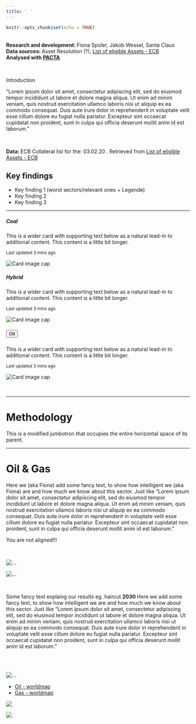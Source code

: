 ```yaml
---
title: ' '
---
```


```r
knitr::opts_chunk$set(echo = TRUE)
```
<!-- using: bslib, htmltools
rmarkdown-dev-version: https://github.com/rstudio/rmarkdown/pull/1706
themes bootswatch
-->


<!-- Metadata-container -->

<!-- Quick Info -->
<p>

<br/>
<strong> Research and development: </strong> Fiona Spuler, Jakob Wessel, Santa Claus <br/>
<strong> Data sources: </strong> Asset Resolution (?), [List of eligible Assets - ECB](https://www.ecb.europa.eu/paym/coll/assets/html/list-MID.en.html) <br/>
<strong> Analysed with [PACTA](https://www.transitionmonitor.com/) </strong>

</p>


<br/>

<!-- Text-description -->
<div class="container">

<p class="h5">Introduction</p>
<p> 
"Lorem ipsum dolor sit amet, consectetur adipiscing elit, sed do eiusmod tempor incididunt ut labore et dolore magna aliqua. Ut enim ad minim veniam, quis nostrud exercitation ullamco laboris nisi ut aliquip ex ea commodo consequat. Duis aute irure dolor in reprehenderit in voluptate velit esse cillum dolore eu fugiat nulla pariatur. Excepteur sint occaecat cupidatat non proident, sunt in culpa qui officia deserunt mollit anim id est laborum."
</p>

</div>


<br/>

<!-- Time of data-retrieval -->
<div class="alert alert-secondary" role="alert">
<strong>Data: </strong> ECB Collateral list for the: <span class="text-danger"> 03.02.20 </span>. Retrieved from [List of eligible Assets - ECB](https://www.ecb.europa.eu/paym/coll/assets/html/list-MID.en.html)
</div>

<div class="container"> 
<h2> Key findings </h2>
<p>
<ul>
<li> Key finding 1 (worst sectors/relevant ones + Legende)</li>
<li> Key finding 2</li>
<li> Key finding 3</li>
</ul>
</p>
</div>

<!-- Vertical divider -->

<hr>

<!-- Main part -->

<!-- Overview -->
<div class="container">
<div class="card-group"> 


<div class="card">

<div class="card-body">
<h5 class="card-title">Coal</h5>
<p class="card-text">This is a wider card with supporting text below as a natural lead-in to additional content. This content is a little bit longer.</p>
<p class="card-text"><small class="text-muted">Last updated 3 mins ago</small></p>
</div>
<img class="card-img-bottom" src="plots/fiveyear_coalcap.png" alt="Card image cap">

</div>


<div class="card">

<div class="card-body">
<h5 class="card-title">Hybrid</h5>
<p class="card-text">This is a wider card with supporting text below as a natural lead-in to additional content. This content is a little bit longer.</p>
<p class="card-text"><small class="text-muted">Last updated 3 mins ago</small></p>
</div>
<img class="card-img-bottom" src="plots/fiveyear_hybrid.png" alt="Card image cap">

</div>


<div class="card">

<div class="card-body">
<h5 class="card-title"><button type="button" class="btn btn-danger" href="#oil_and_gas">Oil</button></h5>
<p class="card-text">This is a wider card with supporting text below as a natural lead-in to additional content. This content is a little bit longer.</p>
<p class="card-text"><small class="text-muted">Last updated 3 mins ago</small></p>
</div>
<img class="card-img-bottom" src="plots/fiveyear_oil.png" alt="Card image cap">

</div>


</div>
</div>

<!-- End Beginning-Section -->


<br/>
<hr>


<!-- Methodology -->
<div class="jumbotron jumbotron-fluid">
<div class="container">
<h1>Methodology</h1>
<p class="lead">This is a modified jumbotron that occupies the entire horizontal space of its parent.</p>
</div>
</div>



<hr>

<!-- Standard-components --> 



<!-- Oil and Gas --> 

<!-- Intro about the sector --> 
<div class="container">
<h1> <a id="oil_and_gas">Oil & Gas</a></h1>
<p> 
Here we (aka Fiona) add some fancy text, to show how intelligent we (aka Fiona) are and how much we know about this sector. Just like "Lorem ipsum dolor sit amet, consectetur adipiscing elit, sed do eiusmod tempor incididunt ut labore et dolore magna aliqua. Ut enim ad minim veniam, quis nostrud exercitation ullamco laboris nisi ut aliquip ex ea commodo consequat. Duis aute irure dolor in reprehenderit in voluptate velit esse cillum dolore eu fugiat nulla pariatur. Excepteur sint occaecat cupidatat non proident, sunt in culpa qui officia deserunt mollit anim id est laborum."
</p>
</div>

<!-- Alignment-message - same color as szenario? --> 
<div class="alert alert-danger" role="alert">
You are not aligned!!! 
</div>

<br/>

<!-- Five Year charts -->
<div class="container">
<div class="row">
<div class="col-sm">
<img src="plots/fiveyear_oil.png"  alt="...">
</div>
<div class="col-sm">
<img src="plots/fiveyear_gas.png"  alt="...">
</div>
</div>
</div>

<!-- Alternative:
<img src="plots/fiveyear_oil.png" width="40%" class="rounded float-left" alt="...">
<img src="plots/fiveyear_gas.png" width="40%" class="rounded float-right" alt="...">
-->

<br/>

<!-- Results, Interpretation + Haircut -->
<div class="container">
<p> Some fancy text explaing our results eg. haircut <strong> 2030 </strong> 
Here we add some fancy text, to show how intelligent we are and how much we know about this sector. Just like "Lorem ipsum dolor sit amet, consectetur adipiscing elit, sed do eiusmod tempor incididunt ut labore et dolore magna aliqua. Ut enim ad minim veniam, quis nostrud exercitation ullamco laboris nisi ut aliquip ex ea commodo consequat. Duis aute irure dolor in reprehenderit in voluptate velit esse cillum dolore eu fugiat nulla pariatur. Excepteur sint occaecat cupidatat non proident, sunt in culpa qui officia deserunt mollit anim id est laborum."
</p>
</div>
<br/>
<br/>
 
<!-- Companies and Oil+Gas-Worldmap -->
<div class="container">
<div class="row">

<!-- Column with Companies -->
<div class="col">
<img src="plots/tree_new.png"  alt="...">
</div>

<!-- Column with Maps -->
<div class="col">
<!-- Tabs for Maps -->
<ul class="nav nav-tabs" id="myTab" role="tablist">

<!-- Navigation - Maps -->
<li class="nav-item">
<a class="nav-link active" id="oil_map-tab" data-toggle="tab" href="#oil_map" role="tab" aria-controls="oil_map" aria-selected="true">Oil - worldmap</a>
</li>
<li class="nav-item">
<a class="nav-link" id="gas_map-tab" data-toggle="tab" href="#gas_map" role="tab" aria-controls="gas_map" aria-selected="false">Gas - worldmap</a>
</li>
</ul>

<!-- Content - Maps -->
<div class="tab-content" id="myTabContent">

<div class="tab-pane fade show active" id="oil_map" role="tabpanel" aria-labelledby="oil_map-tab">
<img src="plots/map_oil.png">
</div>
<div class="tab-pane fade" id="gas_map" role="tabpanel" aria-labelledby="gas_map-tab">
<img src="plots/map_oil.png">
</div>

</div>

</div>

</div>
</div>


